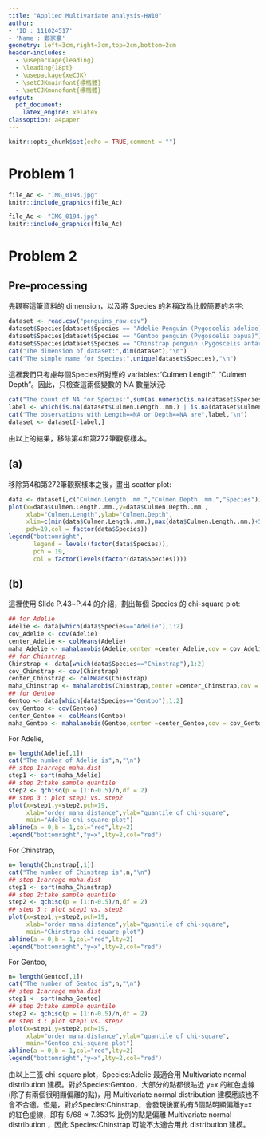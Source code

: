 ---
title: "Applied Multivariate analysis-HW10"
author: 
- 'ID : 111024517'
- 'Name : 鄭家豪'
geometry: left=3cm,right=3cm,top=2cm,bottom=2cm
header-includes:
  - \usepackage{leading}
  - \leading{18pt}
  - \usepackage{xeCJK}
  - \setCJKmainfont{標楷體}
  - \setCJKmonofont{標楷體}
output:
  pdf_document:
    latex_engine: xelatex
classoption: a4paper
---

```{r setup, include=FALSE}
knitr::opts_chunk$set(echo = TRUE,comment = "")
```

# Problem 1
```{r echo=FALSE, out.width="80%"}
file_Ac <- "IMG_0193.jpg"
knitr::include_graphics(file_Ac)
```

\newpage

```{r echo=FALSE, out.width="80%"}
file_Ac <- "IMG_0194.jpg"
knitr::include_graphics(file_Ac)
```




# Problem 2
## Pre-processing  
先觀察這筆資料的 dimension，以及將 Species 的名稱改為比較簡要的名字:  
```{r echo=FALSE}
dataset <- read.csv("penguins_raw.csv")
dataset$Species[dataset$Species == "Adelie Penguin (Pygoscelis adeliae)"] <- "Adelie"
dataset$Species[dataset$Species == "Gentoo penguin (Pygoscelis papua)"] <- "Gentoo"
dataset$Species[dataset$Species == "Chinstrap penguin (Pygoscelis antarctica)"] <- "Chinstrap"
cat("The dimension of dataset:",dim(dataset),"\n")
cat("The simple name for Species:",unique(dataset$Species),"\n")
```

這裡我們只考慮每個Species所對應的 variables:"Culmen Length", "Culmen Depth"。因此，只檢查這兩個變數的 NA 數量狀況:  
```{r echo=FALSE}
cat("The count of NA for Species:",sum(as.numeric(is.na(dataset$Species))),"\n")
label <- which(is.na(dataset$Culmen.Length..mm.) | is.na(dataset$Culmen.Depth..mm.))
cat("The observations with Length==NA or Depth==NA are",label,"\n")
dataset <- dataset[-label,]
```

由以上的結果，移除第4和第272筆觀察樣本。

## (a)
移除第4和第272筆觀察樣本之後，畫出 scatter plot:  
```{r echo=FALSE}
data <- dataset[,c("Culmen.Length..mm.","Culmen.Depth..mm.","Species")]
plot(x=data$Culmen.Length..mm.,y=data$Culmen.Depth..mm.,
     xlab="Culmen.Length",ylab="Culmen.Depth",
     xlim=c(min(data$Culmen.Length..mm.),max(data$Culmen.Length..mm.)+5),
     pch=19,col = factor(data$Species))
legend("bottomright",
       legend = levels(factor(data$Species)),
       pch = 19,
       col = factor(levels(factor(data$Species))))
```

## (b)  
這裡使用 Slide P.43~P.44 的介紹，劃出每個 Species 的 chi-square plot:  
\newpage

```{r include=FALSE}
## for Adelie
Adelie <- data[which(data$Species=="Adelie"),1:2]
cov_Adelie <- cov(Adelie)
center_Adelie <- colMeans(Adelie)
maha_Adelie <- mahalanobis(Adelie,center =center_Adelie,cov = cov_Adelie)
## for Chinstrap
Chinstrap <- data[which(data$Species=="Chinstrap"),1:2]
cov_Chinstrap <- cov(Chinstrap)
center_Chinstrap <- colMeans(Chinstrap)
maha_Chinstrap <- mahalanobis(Chinstrap,center =center_Chinstrap,cov = cov_Chinstrap)
## for Gentoo
Gentoo <- data[which(data$Species=="Gentoo"),1:2]
cov_Gentoo <- cov(Gentoo)
center_Gentoo <- colMeans(Gentoo)
maha_Gentoo <- mahalanobis(Gentoo,center =center_Gentoo,cov = cov_Gentoo)
```

For Adelie,  
```{r echo=FALSE}
n= length(Adelie[,1])
cat("The number of Adelie is",n,"\n")
## step 1:arrage maha.dist
step1 <- sort(maha_Adelie)
## step 2:take sample quantile
step2 <- qchisq(p = (1:n-0.5)/n,df = 2)
## step 3 : plot step1 vs. step2
plot(x=step1,y=step2,pch=19,
     xlab="order maha.distance",ylab="quantile of chi-square",
     main="Adelie chi-square plot")
abline(a = 0,b = 1,col="red",lty=2)
legend("bottomright","y=x",lty=2,col="red")
```

For Chinstrap,  
```{r echo=FALSE}
n= length(Chinstrap[,1])
cat("The number of Chinstrap is",n,"\n")
## step 1:arrage maha.dist
step1 <- sort(maha_Chinstrap)
## step 2:take sample quantile
step2 <- qchisq(p = (1:n-0.5)/n,df = 2)
## step 3 : plot step1 vs. step2
plot(x=step1,y=step2,pch=19,
     xlab="order maha.distance",ylab="quantile of chi-square",
     main="Chinstrap chi-square plot")
abline(a = 0,b = 1,col="red",lty=2)
legend("bottomright","y=x",lty=2,col="red")
```

For Gentoo,  
```{r echo=FALSE}
n= length(Gentoo[,1])
cat("The number of Gentoo is",n,"\n")
## step 1:arrage maha.dist
step1 <- sort(maha_Gentoo)
## step 2:take sample quantile
step2 <- qchisq(p = (1:n-0.5)/n,df = 2)
## step 3 : plot step1 vs. step2
plot(x=step1,y=step2,pch=19,
     xlab="order maha.distance",ylab="quantile of chi-square",
     main="Gentoo chi-square plot")
abline(a = 0,b = 1,col="red",lty=2)
legend("bottomright","y=x",lty=2,col="red")
```

由以上三張 chi-square plot，Species:Adelie 最適合用 Multivariate normal distribution 建模。對於Species:Gentoo，大部分的點都很貼近 y=x 的紅色虛線(除了有兩個很明顯偏離的點)，用 Multivariate normal distribution 建模應該也不會不合適。但是，對於Species:Chinstrap，會發現後面約有5個點明顯偏離y=x 的紅色虛線，即有 $5/68 \approx 7.353\%$ 比例的點是偏離 Multivariate normal distribution ，因此 Species:Chinstrap 可能不太適合用此 distribution 建模。

